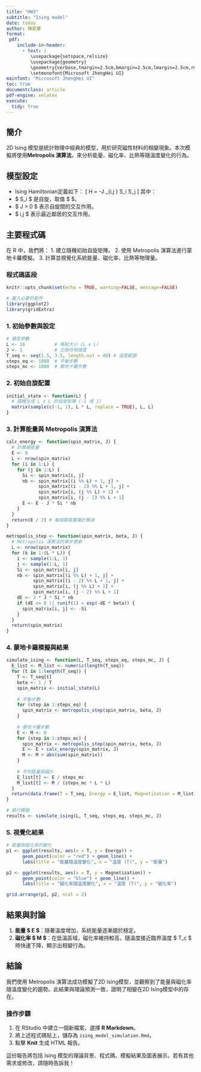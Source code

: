 ---
title: "HW3"
subtitle: "Ising model"
date: today
author: 陳凱騫
format:
 pdf:
    include-in-header:
      - text: |
         \usepackage{setspace,relsize}
         \usepackage{geometry}
         \geometry{verbose,tmargin=2.5cm,bmargin=2.5cm,lmargin=2.5cm,rmargin=2.5cm}
         \setmonofont{Microsoft JhengHei UI} 
mainfont: "Microsoft JhengHei UI"
toc: true
documentclass: article
pdf-engine: xelatex
execute:
  tidy: true
---

## 簡介

2D Ising 模型是統計物理中經典的模型，用於研究磁性材料的相變現象。本次模擬將使用**Metropolis 演算法**，來分析能量、磁化率、比熱等隨溫度變化的行為。



## **模型設定**

- Ising Hamiltonian定義如下：
\[
H = -J \sum_{\langle i,j \rangle} S_i S_j
\]
其中：
- $ S_i $ 是自旋，取值 $ \pm 1 $。
- $ J > 0 $ 表示自旋間的交互作用。
- $ \langle i,j \rangle $ 表示最近鄰居的交互作用。



## **主要程式碼**

在 R 中，我們將：
1. 建立隨機初始自旋矩陣。
2. 使用 Metropolis 演算法進行蒙地卡羅模擬。
3. 計算並視覺化系統能量、磁化率、比熱等物理量。

### **程式碼區段**

```{r setup, include=FALSE}
knitr::opts_chunk$set(echo = TRUE, warning=FALSE, message=FALSE)
```

```{r libraries}
# 載入必要的套件
library(ggplot2)
library(gridExtra)
```

### **1. 初始參數與設定**

```{r parameters}
# 模型參數
L <- 16           # 格點大小 (L x L)
J <- 1            # 交換作用強度
T_seq <- seq(1.5, 3.5, length.out = 40) # 溫度範圍
steps_eq <- 1000  # 平衡步數
steps_mc <- 1000  # 蒙地卡羅步數
```

### **2. 初始自旋配置**

```{r init_state}
initial_state <- function(L) {
  # 隨機生成 L x L 的自旋矩陣 (-1 或 1)
  matrix(sample(c(-1, 1), L * L, replace = TRUE), L, L)
}
```

### **3. 計算能量與 Metropolis 演算法**

```{r metropolis}
calc_energy <- function(spin_matrix, J) {
  # 計算總能量
  E <- 0
  L <- nrow(spin_matrix)
  for (i in 1:L) {
    for (j in 1:L) {
      Si <- spin_matrix[i, j]
      nb <- spin_matrix[(i %% L) + 1, j] + 
            spin_matrix[(i - 2) %% L + 1, j] + 
            spin_matrix[i, (j %% L) + 1] + 
            spin_matrix[i, (j - 2) %% L + 1]
      E <- E - J * Si * nb
    }
  }
  return(E / 2) # 每個鄰居重複計算過
}

metropolis_step <- function(spin_matrix, beta, J) {
  # Metropolis 演算法的單步更新
  L <- nrow(spin_matrix)
  for (k in 1:(L * L)) {
    i <- sample(1:L, 1)
    j <- sample(1:L, 1)
    Si <- spin_matrix[i, j]
    nb <- spin_matrix[(i %% L) + 1, j] + 
          spin_matrix[(i - 2) %% L + 1, j] + 
          spin_matrix[i, (j %% L) + 1] + 
          spin_matrix[i, (j - 2) %% L + 1]
    dE <- 2 * J * Si * nb
    if (dE <= 0 || runif(1) < exp(-dE * beta)) {
      spin_matrix[i, j] <- -Si
    }
  }
  return(spin_matrix)
}
```

### **4. 蒙地卡羅模擬與結果**

```{r simulation}
simulate_ising <- function(L, T_seq, steps_eq, steps_mc, J) {
  E_list <- M_list <- numeric(length(T_seq))
  for (t in 1:length(T_seq)) {
    T <- T_seq[t]
    beta <- 1 / T
    spin_matrix <- initial_state(L)
    
    # 平衡步數
    for (step in 1:steps_eq) {
      spin_matrix <- metropolis_step(spin_matrix, beta, J)
    }
    
    # 蒙地卡羅步數
    E <- M <- 0
    for (step in 1:steps_mc) {
      spin_matrix <- metropolis_step(spin_matrix, beta, J)
      E <- E + calc_energy(spin_matrix, J)
      M <- M + abs(sum(spin_matrix))
    }
    
    # 平均能量與磁化
    E_list[t] <- E / steps_mc
    M_list[t] <- M / (steps_mc * L * L)
  }
  return(data.frame(T = T_seq, Energy = E_list, Magnetization = M_list))
}

# 執行模擬
results <- simulate_ising(L, T_seq, steps_eq, steps_mc, J)
```

### **5. 視覺化結果**

```{r plots}
# 能量與磁化率的變化
p1 <- ggplot(results, aes(x = T, y = Energy)) + 
      geom_point(color = "red") + geom_line() +
      labs(title = "能量隨溫度變化", x = "溫度 (T)", y = "能量")

p2 <- ggplot(results, aes(x = T, y = Magnetization)) + 
      geom_point(color = "blue") + geom_line() +
      labs(title = "磁化率隨溫度變化", x = "溫度 (T)", y = "磁化率")

grid.arrange(p1, p2, ncol = 2)
```


## **結果與討論**

1. **能量 $ E $**：隨著溫度增加，系統能量逐漸趨於穩定。
2. **磁化率 $ M $**：在低溫區域，磁化率維持較高，隨溫度接近臨界溫度 $ T_c $ 時快速下降，顯示出相變行為。


## **結論**

我們使用 Metropolis 演算法成功模擬了2D Ising模型，並觀察到了能量與磁化率隨溫度變化的趨勢。此結果與理論預測一致，證明了相變在2D Ising模型中的存在。


### **操作步驟**
1. 在 RStudio 中建立一個新檔案，選擇 **R Markdown**。
2. 將上述程式碼貼上，儲存為 `ising_model_simulation.Rmd`。
3. 點擊 **Knit** 生成 HTML 報告。

這份報告將包括 Ising 模型的理論背景、程式碼、模擬結果及圖表展示。若有其他需求或修改，請隨時告訴我！